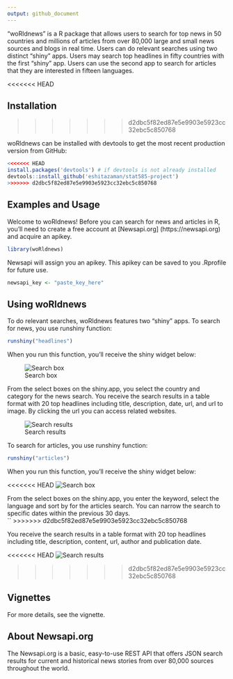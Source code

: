 ```yaml
---
output: github_document
---
```




"woRldnews" is a R package that allows users to search for top news in 50 countries and millions of articles from over 80,000 large and small news sources and blogs in real time. Users can do relevant searches using two distinct "shiny" apps. Users may search top headlines in fifty countries with the first "shiny" app. Users can use the second app to search for articles that they are interested in fifteen languages. 

<<<<<<< HEAD

## Installation
>>>>>>> d2dbc5f82ed87e5e9903e5923cc32ebc5c850768

woRldnews can be installed with devtools to get the most recent production version from GitHub:

```r
<<<<<<< HEAD
install.packages('devtools') # if devtools is not already installed
devtools::install_github('eshitazaman/stat585-project')
>>>>>>> d2dbc5f82ed87e5e9903e5923cc32ebc5c850768
```

## Examples and Usage


Welcome to woRldnews! Before you can search for news and articles in R, you'll need to create a free account at [Newsapi.org] (https://newsapi.org) and acquire an apikey.


```r
library(woRldnews)
```

Newsapi will assign you an apikey. This apikey can be saved to you .Rprofile for future use. 

```r
newsapi_key <- "paste_key_here"
```

## Using woRldnews

To do relevant searches, woRldnews features two  "shiny" apps.
To search for news, you use runshiny function:

```r
runshiny("headlines")
```

When you run this function, you'll receive the shiny widget below: 

![Search box](headlines.png)

From the select boxes on the shiny.app, you select the country and category for the news search. You receive the search results in a table format with 20 top headlines including title, description, date, url, and url to image. By clicking the url you can access related websites. 

![Search results](results.png)

To search for articles, you use runshiny function:

```r
runshiny("articles")
```

When you run this function, you'll receive the shiny widget below: 

<<<<<<< HEAD
![Search box](articles.png)

From the select boxes on the shiny.app, you enter the keyword, select the language and sort by for the articles search. You can narrow the search to specific dates within the previous 30 days.  
``
>>>>>>> d2dbc5f82ed87e5e9903e5923cc32ebc5c850768

You receive the search results in a table format with 20 top headlines including title, description, content, url, author and publication date. 

<<<<<<< HEAD
![Search results](articles_results.png)

>>>>>>> d2dbc5f82ed87e5e9903e5923cc32ebc5c850768


## Vignettes

For more details, see the vignette.

## About Newsapi.org

The Newsapi.org is a basic, easy-to-use REST API that offers JSON search results for current and historical news stories from over 80,000 sources throughout the world. 



